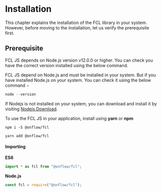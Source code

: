 # Installation

This chapter explains the installation of the FCL library in your system. However, before moving to the installation, let us verify the prerequisite first.

## Prerequisite
FCL JS depends on Node.js version v12.0.0 or higher. You can check you have the correct version installed using the below command.

FCL JS depend on Node.js and must be installed in your system. But if you have installed Node.js on your system. You can check it using the below command −

```javascript
node --version
```


If Nodejs is not installed on your system, you can download and install it by visiting [Nodejs Download](https://nodejs.org/en/download/). 


To use the FCL JS in your application, install using **yarn** or **npm**

```shell
npm i -S @onflow/fcl
```

```shell
yarn add @onflow/fcl
```
#### Importing

**ES6**
```js
import * as fcl from "@onflow/fcl";
```
**Node.js**
```js
const fcl = require("@onflow/fcl");
```